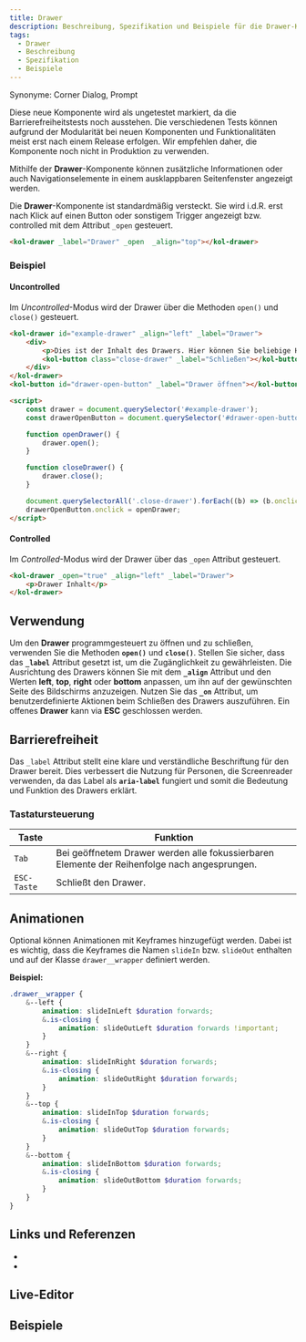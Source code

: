 ```yaml
---
title: Drawer
description: Beschreibung, Spezifikation und Beispiele für die Drawer-Komponente.
tags:
  - Drawer
  - Beschreibung
  - Spezifikation
  - Beispiele
---
```



Synonyme: Corner Dialog, Prompt

<kol-alert _type="warning" _variant="card">
	<kol-badge _color="#476af5" _label="Preview"></kol-badge> Diese neue Komponente wird als ungetestet markiert, da die Barrierefreiheitstests noch ausstehen. Die verschiedenen Tests können aufgrund der Modularität bei neuen Komponenten und Funktionalitäten meist erst nach einem Release erfolgen. Wir empfehlen daher, die Komponente noch nicht in Produktion zu verwenden.
</kol-alert>

Mithilfe der **Drawer**-Komponente können zusätzliche Informationen oder auch Navigationselemente in einem ausklappbaren Seitenfenster angezeigt werden.

Die **Drawer**-Komponente ist standardmäßig versteckt. Sie wird i.d.R. erst nach Klick auf einen Button oder sonstigem Trigger angezeigt bzw. controlled mit dem Attribut `_open` gesteuert.

```html
<kol-drawer _label="Drawer" _open  _align="top"></kol-drawer>
```

### Beispiel

#### Uncontrolled

Im _Uncontrolled_-Modus wird der Drawer über die Methoden `open()` und `close()` gesteuert.

```html
<kol-drawer id="example-drawer" _align="left" _label="Drawer">
	<div>
		<p>Dies ist der Inhalt des Drawers. Hier können Sie beliebige HTML-Elemente einfügen.</p>
		<kol-button class="close-drawer" _label="Schließen"></kol-button>
	</div>
</kol-drawer>
<kol-button id="drawer-open-button" _label="Drawer öffnen"></kol-button>

<script>
	const drawer = document.querySelector('#example-drawer');
	const drawerOpenButton = document.querySelector('#drawer-open-button');

	function openDrawer() {
		drawer.open();
	}

	function closeDrawer() {
		drawer.close();
	}

	document.querySelectorAll('.close-drawer').forEach((b) => (b.onclick = closeDrawer));
	drawerOpenButton.onclick = openDrawer;
</script>
```

#### Controlled

Im _Controlled_-Modus wird der Drawer über das `_open` Attribut gesteuert.

```html
<kol-drawer _open="true" _align="left" _label="Drawer">
	<p>Drawer Inhalt</p>
</kol-drawer>
```

## Verwendung

Um den **Drawer** programmgesteuert zu öffnen und zu schließen, verwenden Sie die Methoden **`open()`** und **`close()`**. Stellen Sie sicher, dass das **`_label`** Attribut gesetzt ist, um die Zugänglichkeit zu gewährleisten. Die Ausrichtung des Drawers können Sie mit dem **`_align`** Attribut und den Werten **left**, **top**, **right** oder **bottom** anpassen, um ihn auf der gewünschten Seite des Bildschirms anzuzeigen. Nutzen Sie das **`_on`** Attribut, um benutzerdefinierte Aktionen beim Schließen des Drawers auszuführen. Ein offenes **Drawer** kann via **ESC** geschlossen werden.

## Barrierefreiheit

Das `_label` Attribut stellt eine klare und verständliche Beschriftung für den Drawer bereit. Dies verbessert die Nutzung für Personen, die Screenreader verwenden, da das Label als **`aria-label`** fungiert und somit die Bedeutung und Funktion des Drawers erklärt.

### Tastatursteuerung

| Taste       | Funktion                                                                                     |
| ----------- | -------------------------------------------------------------------------------------------- |
| `Tab`       | Bei geöffnetem Drawer werden alle fokussierbaren Elemente der Reihenfolge nach angesprungen. |
| `ESC-Taste` | Schließt den Drawer.                                                                         |

## Animationen

Optional können Animationen mit Keyframes hinzugefügt werden. Dabei ist es wichtig, dass die Keyframes die Namen `slideIn` bzw. `slideOut` enthalten und auf der Klasse `drawer__wrapper` definiert werden.

**Beispiel:**

```scss
.drawer__wrapper {
	&--left {
		animation: slideInLeft $duration forwards;
		&.is-closing {
			animation: slideOutLeft $duration forwards !important;
		}
	}
	&--right {
		animation: slideInRight $duration forwards;
		&.is-closing {
			animation: slideOutRight $duration forwards;
		}
	}
	&--top {
		animation: slideInTop $duration forwards;
		&.is-closing {
			animation: slideOutTop $duration forwards;
		}
	}
	&--bottom {
		animation: slideInBottom $duration forwards;
		&.is-closing {
			animation: slideOutBottom $duration forwards;
		}
	}
}
```

## Links und Referenzen

- <kol-link _href="https://developer.mozilla.org/en-US/docs/Web/HTML/Element/dialog" _target="_blank"></kol-link>
- <kol-link _href="https://developer.mozilla.org/en-US/docs/Web/CSS/@keyframes" _target="_blank"></kol-link>

<Readme />

<ExampleLink component="drawer" />

## Live-Editor

<LiveEditorCompact component="drawer" />

## Beispiele

<Configurator component="drawer" sample="basic" />
